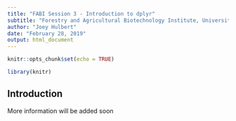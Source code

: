 ```yaml
---
title: "FABI Session 3 - Introduction to dplyr"
subtitle: "Forestry and Agricultural Biotechnology Institute, University of Pretoria"
author: "Joey Hulbert"
date: "February 28, 2019"
output: html_document
---
```

<script>
    $(document).ready(function() {
      $items = $('div#TOC li');
      $items.each(function(idx) {
        num_ul = $(this).parentsUntil('#TOC').length;
        $(this).css({'text-indent': num_ul * 10, 'padding-left': 0});
      });
    });
</script>

```r
knitr::opts_chunk$set(echo = TRUE)
```

```r
library(knitr)
```

## Introduction

More information will be added soon

